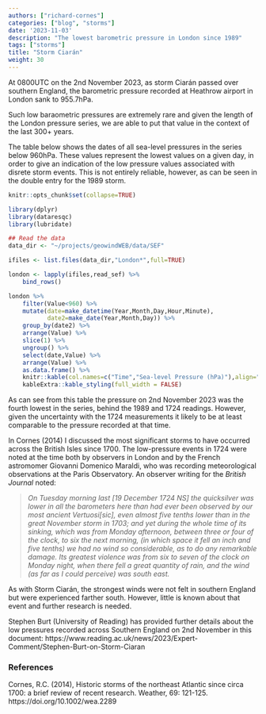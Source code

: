 ```yaml
---
authors: ["richard-cornes"]
categories: ["blog", "storms"]
date: '2023-11-03'
description: "The lowest barometric pressure in London since 1989"
tags: ["storms"]
title: "Storm Ciarán"
weight: 30
---
```


At 0800UTC on the 2nd November 2023, as storm Ciarán passed over
southern England, the barometric pressure recorded at Heathrow airport
in London sank to 955.7hPa.

Such low baraometric pressures are extremely rare and given the length
of the London pressure series, we are able to put that value in the context
of the last 300+ years.

The table below shows the dates of all sea-level pressures in the
series below 960hPa. These values represent the lowest values on a
given day, in order to give an indication of the low pressure values
associated with disrete storm events. This is not entirely reliable,
however, as can be seen in the double entry for the 1989 storm.

```r
knitr::opts_chunk$set(collapse=TRUE)
```


```r
library(dplyr)
library(dataresqc)
library(lubridate)

## Read the data
data_dir <- "~/projects/geowindWEB/data/SEF"

ifiles <- list.files(data_dir,"London*",full=TRUE)

london <- lapply(ifiles,read_sef) %>%
    bind_rows()

london %>%
    filter(Value<960) %>%
    mutate(date=make_datetime(Year,Month,Day,Hour,Minute),
           date2=make_date(Year,Month,Day)) %>%
    group_by(date2) %>%
    arrange(Value) %>%
    slice(1) %>%
    ungroup() %>%
    select(date,Value) %>%
    arrange(Value) %>%
    as.data.frame() %>%
    knitr::kable(col.names=c("Time","Sea-level Pressure (hPa)"),align="rr") %>%
    kableExtra::kable_styling(full_width = FALSE)
```

As can see from this table the pressure on 2nd November 2023 was the
fourth lowest in the series, behind the 1989 and 1724 readings.
However, given the uncertainty with the 1724 measurements it likely to
be at least comparable to the pressure recorded at that time.

In Cornes (2014) I discussed the most significant storms to have
occurred across the British Isles since 1700. The low-pressure events
in 1724 were noted at the time both by observers in London and by the
French astromomer Giovanni Domenico Maraldi, who was recording
meteorological observations at the Paris Observatory. An observer
writing for the *British Journal* noted:

> *On Tuesday morning last [19 December 1724 NS] the quicksilver was
lower in all the barometers here than had ever been observed by our
most ancient Vertuosi[sic], even almost five tenths lower than in the
great November storm in 1703; and yet during the whole time of its
sinking, which was from Monday afternoon, between three or four of the
clock, to six the next morning, (in which space it fell an inch and
five tenths) we had no wind so considerable, as to do any remarkable
damage. Its greatest violence was from six to seven of the clock on
Monday night, when there fell a great quantity of rain, and the wind
(as far as I could perceive) was south east.*

As with Storm Ciarán, the strongest winds were not felt in southern
England but were experienced farther south. However, little is known
about that event and further research is needed.

Stephen Burt (University of Reading) has provided further details
about the low pressures recorded across Southern England on 2nd
November in this document:
https://www.reading.ac.uk/news/2023/Expert-Comment/Stephen-Burt-on-Storm-Ciaran

### References
Cornes, R.C. (2014), Historic storms of the northeast Atlantic since circa 1700: a brief review of recent research. Weather, 69: 121-125. https://doi.org/10.1002/wea.2289